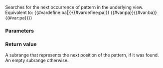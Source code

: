 {{cpp/ranges/split_view/title|''find_next''}}
{{cpp/ranges/split_view/navbar}}
{{dcl begin}}
{{dcla|expos=yes|
constexpr ranges::subrange&lt;ranges::iterator_t&lt;V&gt;&gt;
    /*find_next*/( ranges::iterator_t&lt;V&gt; it );
}}
{{dcl end}}

Searches for the next occurrence of pattern in the underlying view. Equivalent to:
{{#vardefine:ba|{{rlpsi|/#base_}}}}{{#vardefine:pa|{{rlpsi|/#pattern_}}}}
{{box|{{c/core|1=
auto [b, e] = ranges::search(ranges::subrange(it, ranges::end(}}{{#var:ba}}{{c/core|)),}}{{nbspt}}{{#var:pa}}{{c/core|1=);

if (b != ranges::end(}}{{#var:ba}}{{c/core|) and ranges::empty(}}{{#var:pa}}{{c/core|))
{
    ++b;
    ++e;
}

return {b, e};
}}}}

===Parameters===
{{par begin}}
{{par|it|an iterator to the position at which to start the search}}
{{par end}}

===Return value===
A subrange that represents the next position of the pattern, if it was found. An empty subrange otherwise.

{{langlinks|es|ja|ru|zh}}